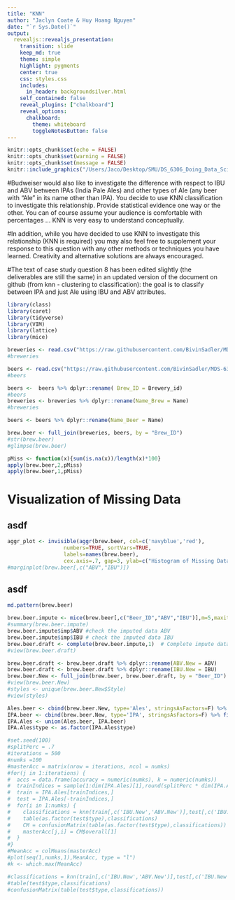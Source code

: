 ```yaml
---
title: "KNN"
author: "Jaclyn Coate & Huy Hoang Nguyen"
date: "`r Sys.Date()`"
output: 
  revealjs::revealjs_presentation:
    transition: slide
    keep_md: true
    theme: simple
    highlight: pygments
    center: true
    css: styles.css
    includes:
      in_header: backgroundsilver.html
    self_contained: false
    reveal_plugins: ["chalkboard"]
    reveal_options:
      chalkboard:
        theme: whiteboard
        toggleNotesButton: false
---
```


```r
knitr::opts_chunk$set(echo = FALSE)
knitr::opts_chunk$set(warning = FALSE)
knitr::opts_chunk$set(message = FALSE)
knitr::include_graphics("/Users/Jaco/Desktop/SMU/DS_6306_Doing_Data_Science/Unit_8_9_CaseStudy1/presentations")
```

#Budweiser would also like to investigate the difference with respect to IBU and ABV between IPAs (India Pale Ales) and other types of Ale (any beer with “Ale” in its name other than IPA).  You decide to use KNN classification to investigate this relationship.  Provide statistical evidence one way or the other. You can of course assume your audience is comfortable with percentages … KNN is very easy to understand conceptually.

#In addition, while you have decided to use KNN to investigate this relationship (KNN is required) you may also feel free to supplement your response to this question with any other methods or techniques you have learned.  Creativity and alternative solutions are always encouraged.  

#The text of case study question 8 has been edited slightly (the deliverables are still the same) in an updated version of the document on github  (from knn - clustering to classification): the goal is to classify between IPA and just Ale using IBU and ABV attributes.


```r
library(class)
library(caret)
library(tidyverse)
library(VIM)
library(lattice)
library(mice)
```



```r
breweries <- read.csv("https://raw.githubusercontent.com/BivinSadler/MDS-6306-Doing-Data-Science-Fall-2019/master/Unit%208%20and%209%20Case%20Study%201/Breweries.csv", header = TRUE, strip.white=TRUE)
#breweries

beers <- read.csv("https://raw.githubusercontent.com/BivinSadler/MDS-6306-Doing-Data-Science-Fall-2019/master/Unit%208%20and%209%20Case%20Study%201/Beers.csv", header = TRUE)
#beers

beers <-  beers %>% dplyr::rename( Brew_ID = Brewery_id)
#beers
breweries <- breweries %>% dplyr::rename(Name_Brew = Name)  
#breweries

beers <- beers %>% dplyr::rename(Name_Beer = Name)

brew.beer <- full_join(breweries, beers, by = "Brew_ID")
#str(brew.beer)
#glimpse(brew.beer)
```

```r
pMiss <- function(x){sum(is.na(x))/length(x)*100}
apply(brew.beer,2,pMiss)
apply(brew.beer,1,pMiss)
```

# Visualization of Missing Data {data-background="https://i.ibb.co/M6Yh3pg/In-Bev-Background.png"}
## asdf {data-background="https://i.ibb.co/M6Yh3pg/In-Bev-Background.png"}
```r
aggr_plot <- invisible(aggr(brew.beer, col=c('navyblue','red'), 
                  numbers=TRUE, sortVars=TRUE, 
                  labels=names(brew.beer), 
                  cex.axis=.7, gap=3, ylab=c("Histogram of Missing Data","Pattern")))
#marginplot(brew.beer[,c("ABV","IBU")])
```

## asdf {data-background="https://i.ibb.co/M6Yh3pg/In-Bev-Background.png"}
```r
md.pattern(brew.beer)
```

```r
brew.beer.impute <- mice(brew.beer[,c("Beer_ID","ABV","IBU")],m=5,maxit=50,meth='pmm',seed=100)
#summary(brew.beer.impute)
brew.beer.impute$imp$ABV #check the imputed data ABV
brew.beer.impute$imp$IBU # check the imputed data IBU
brew.beer.draft <- complete(brew.beer.impute,1)  # Complete impute dataset
#view(brew.beer.draft)
```

```r
brew.beer.draft <- brew.beer.draft %>% dplyr::rename(ABV.New = ABV)
brew.beer.draft <- brew.beer.draft %>% dplyr::rename(IBU.New = IBU)
brew.beer.New <- full_join(brew.beer, brew.beer.draft, by = "Beer_ID")
#view(brew.beer.New)
#styles <- unique(brew.beer.New$Style)
#view(styles)
```

```r
Ales.beer <- cbind(brew.beer.New, type='Ales', stringsAsFactors=F) %>% filter(grepl('\\bale\\b', Style, ignore.case=T))
IPA.beer <- cbind(brew.beer.New, type='IPA', stringsAsFactors=F) %>% filter(grepl('\\bIPA\\b', Style, ignore.case=T))
IPA.Ales <- union(Ales.beer, IPA.beer)
IPA.Ales$type <- as.factor(IPA.Ales$type)
```

```r
#set.seed(100)
#splitPerc = .7
#iterations = 500
#numks =100 
#masterAcc = matrix(nrow = iterations, ncol = numks)
#for(j in 1:iterations) {
#  accs = data.frame(accuracy = numeric(numks), k = numeric(numks))
#  trainIndices = sample(1:dim(IPA.Ales)[1],round(splitPerc * dim(IPA.Ales)[1]))
#  train = IPA.Ales[trainIndices,]
#  test = IPA.Ales[-trainIndices,]
#  for(i in 1:numks) {
#    classifications = knn(train[,c('IBU.New','ABV.New')],test[,c('IBU.New','ABV.New')],as.factor(train$type), prob = TRUE, k = i)
#    table(as.factor(test$type),classifications)
#    CM = confusionMatrix(table(as.factor(test$type),classifications))
#    masterAcc[j,i] = CM$overall[1]
#  }
#}
#MeanAcc = colMeans(masterAcc)
#plot(seq(1,numks,1),MeanAcc, type = "l")
#k <- which.max(MeanAcc)
```

```r
#classifications = knn(train[,c('IBU.New','ABV.New')],test[,c('IBU.New','ABV.New')],train$type, prob = TRUE, k)
#table(test$type,classifications)
#confusionMatrix(table(test$type,classifications))
```
